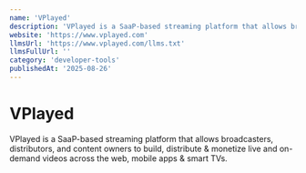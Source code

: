 ```yaml
---
name: 'VPlayed'
description: 'VPlayed is a SaaP-based streaming platform that allows broadcasters, distributors, and content owners to build, distribute & monetize live and on-demand videos across the web, mobile apps & smart TVs.'
website: 'https://www.vplayed.com'
llmsUrl: 'https://www.vplayed.com/llms.txt'
llmsFullUrl: ''
category: 'developer-tools'
publishedAt: '2025-08-26'
---
```


# VPlayed

VPlayed is a SaaP-based streaming platform that allows broadcasters, distributors, and content owners to build, distribute & monetize live and on-demand videos across the web, mobile apps & smart TVs.
